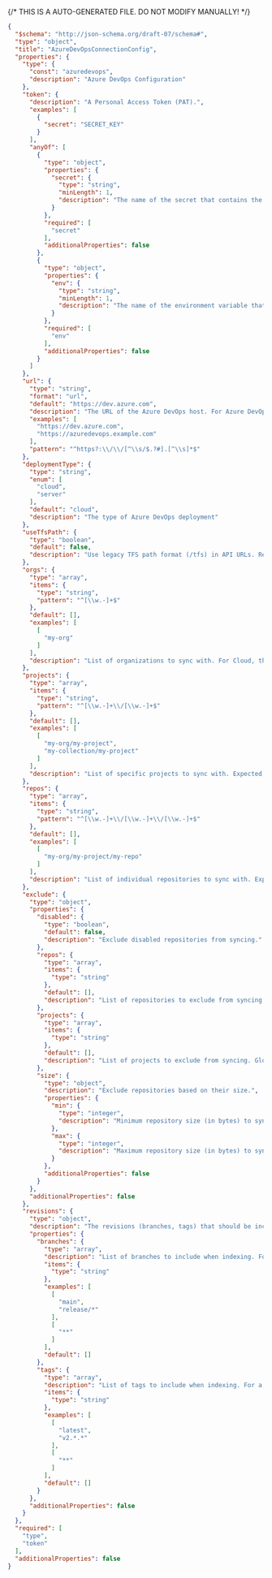 {/* THIS IS A AUTO-GENERATED FILE. DO NOT MODIFY MANUALLY! */}
```json
{
  "$schema": "http://json-schema.org/draft-07/schema#",
  "type": "object",
  "title": "AzureDevOpsConnectionConfig",
  "properties": {
    "type": {
      "const": "azuredevops",
      "description": "Azure DevOps Configuration"
    },
    "token": {
      "description": "A Personal Access Token (PAT).",
      "examples": [
        {
          "secret": "SECRET_KEY"
        }
      ],
      "anyOf": [
        {
          "type": "object",
          "properties": {
            "secret": {
              "type": "string",
              "minLength": 1,
              "description": "The name of the secret that contains the token."
            }
          },
          "required": [
            "secret"
          ],
          "additionalProperties": false
        },
        {
          "type": "object",
          "properties": {
            "env": {
              "type": "string",
              "minLength": 1,
              "description": "The name of the environment variable that contains the token. Only supported in declarative connection configs."
            }
          },
          "required": [
            "env"
          ],
          "additionalProperties": false
        }
      ]
    },
    "url": {
      "type": "string",
      "format": "url",
      "default": "https://dev.azure.com",
      "description": "The URL of the Azure DevOps host. For Azure DevOps Cloud, use https://dev.azure.com. For Azure DevOps Server, use your server URL.",
      "examples": [
        "https://dev.azure.com",
        "https://azuredevops.example.com"
      ],
      "pattern": "^https?:\\/\\/[^\\s/$.?#].[^\\s]*$"
    },
    "deploymentType": {
      "type": "string",
      "enum": [
        "cloud",
        "server"
      ],
      "default": "cloud",
      "description": "The type of Azure DevOps deployment"
    },
    "useTfsPath": {
      "type": "boolean",
      "default": false,
      "description": "Use legacy TFS path format (/tfs) in API URLs. Required for older TFS installations (TFS 2018 and earlier). When true, API URLs will include /tfs in the path (e.g., https://server/tfs/collection/_apis/...)."
    },
    "orgs": {
      "type": "array",
      "items": {
        "type": "string",
        "pattern": "^[\\w.-]+$"
      },
      "default": [],
      "examples": [
        [
          "my-org"
        ]
      ],
      "description": "List of organizations to sync with. For Cloud, this is the organization name. For Server, this is the collection name. All projects and repositories visible to the provided `token` will be synced, unless explicitly defined in the `exclude` property."
    },
    "projects": {
      "type": "array",
      "items": {
        "type": "string",
        "pattern": "^[\\w.-]+\\/[\\w.-]+$"
      },
      "default": [],
      "examples": [
        [
          "my-org/my-project",
          "my-collection/my-project"
        ]
      ],
      "description": "List of specific projects to sync with. Expected to be formatted as '{orgName}/{projectName}' for Cloud or '{collectionName}/{projectName}' for Server."
    },
    "repos": {
      "type": "array",
      "items": {
        "type": "string",
        "pattern": "^[\\w.-]+\\/[\\w.-]+\\/[\\w.-]+$"
      },
      "default": [],
      "examples": [
        [
          "my-org/my-project/my-repo"
        ]
      ],
      "description": "List of individual repositories to sync with. Expected to be formatted as '{orgName}/{projectName}/{repoName}'."
    },
    "exclude": {
      "type": "object",
      "properties": {
        "disabled": {
          "type": "boolean",
          "default": false,
          "description": "Exclude disabled repositories from syncing."
        },
        "repos": {
          "type": "array",
          "items": {
            "type": "string"
          },
          "default": [],
          "description": "List of repositories to exclude from syncing. Glob patterns are supported."
        },
        "projects": {
          "type": "array",
          "items": {
            "type": "string"
          },
          "default": [],
          "description": "List of projects to exclude from syncing. Glob patterns are supported."
        },
        "size": {
          "type": "object",
          "description": "Exclude repositories based on their size.",
          "properties": {
            "min": {
              "type": "integer",
              "description": "Minimum repository size (in bytes) to sync (inclusive). Repositories less than this size will be excluded from syncing."
            },
            "max": {
              "type": "integer",
              "description": "Maximum repository size (in bytes) to sync (inclusive). Repositories greater than this size will be excluded from syncing."
            }
          },
          "additionalProperties": false
        }
      },
      "additionalProperties": false
    },
    "revisions": {
      "type": "object",
      "description": "The revisions (branches, tags) that should be included when indexing. The default branch (HEAD) is always indexed. A maximum of 64 revisions can be indexed, with any additional revisions being ignored.",
      "properties": {
        "branches": {
          "type": "array",
          "description": "List of branches to include when indexing. For a given repo, only the branches that exist on the repo's remote *and* match at least one of the provided `branches` will be indexed. The default branch (HEAD) is always indexed. Glob patterns are supported. A maximum of 64 branches can be indexed, with any additional branches being ignored.",
          "items": {
            "type": "string"
          },
          "examples": [
            [
              "main",
              "release/*"
            ],
            [
              "**"
            ]
          ],
          "default": []
        },
        "tags": {
          "type": "array",
          "description": "List of tags to include when indexing. For a given repo, only the tags that exist on the repo's remote *and* match at least one of the provided `tags` will be indexed. Glob patterns are supported. A maximum of 64 tags can be indexed, with any additional tags being ignored.",
          "items": {
            "type": "string"
          },
          "examples": [
            [
              "latest",
              "v2.*.*"
            ],
            [
              "**"
            ]
          ],
          "default": []
        }
      },
      "additionalProperties": false
    }
  },
  "required": [
    "type",
    "token"
  ],
  "additionalProperties": false
}
```
